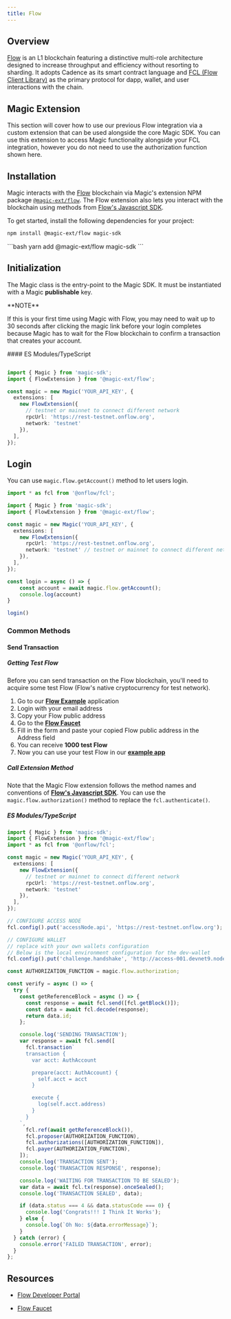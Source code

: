 ---
title: Flow
---

## Overview

[Flow](https://flow.com/) is an L1 blockchain featuring a distinctive multi-role architecture designed to increase throughput and efficiency without resorting to sharding. It adopts Cadence as its smart contract language and [FCL (Flow Client Library)](https://developers.flow.com/tools/clients/fcl-js) as the primary protocol for dapp, wallet, and user interactions with the chain.

## Magic Extension

This section will cover how to use our previous Flow integration via a custom extension that can be used alongside the core Magic SDK. You can use this extension to access Magic functionality alongside your FCL integration, however you do not need to use the authorization function shown here.

## Installation

Magic interacts with the [Flow](https://www.onflow.org/) blockchain via Magic's extension NPM package [`@magic-ext/flow`](https://www.npmjs.com/package/@magic-ext/flow). The Flow extension also lets you interact with the blockchain using methods from [Flow's Javascript SDK](https://github.com/onflow/flow-js-sdk/tree/master/packages/fcl).

To get started, install the following dependencies for your project:
<Tabs>
  <Tab title="NPM">
  ```bash
  npm install @magic-ext/flow magic-sdk
  ```
  </Tab>
  <Tab title="Yarn">
```bash
yarn add @magic-ext/flow magic-sdk
```
  </Tab>
</Tabs>

## Initialization

The Magic class is the entry-point to the Magic SDK. It must be instantiated with a Magic **publishable** key.

<Info>
**NOTE**

If this is your first time using Magic with Flow, you may need to wait up to 30 seconds after clicking the magic link before your login completes because Magic has to wait for the Flow blockchain to confirm a transaction that creates your account.

</Info>
#### ES Modules/TypeScript

```TypeScript Typescript

import { Magic } from 'magic-sdk';
import { FlowExtension } from '@magic-ext/flow';

const magic = new Magic('YOUR_API_KEY', {
  extensions: [
    new FlowExtension({
      // testnet or mainnet to connect different network
      rpcUrl: 'https://rest-testnet.onflow.org',
      network: 'testnet'
    }),
  ],
});
```

## Login

You can use `magic.flow.getAccount()` method to let users login.

```TypeScript Typescript
import * as fcl from '@onflow/fcl';

import { Magic } from 'magic-sdk';
import { FlowExtension } from '@magic-ext/flow';

const magic = new Magic('YOUR_API_KEY', {
  extensions: [
    new FlowExtension({
      rpcUrl: 'https://rest-testnet.onflow.org',
      network: 'testnet' // testnet or mainnet to connect different network
    }),
  ],
});

const login = async () => {
    const account = await magic.flow.getAccount();
    console.log(account)
}

login()
```

### Common Methods

#### Send Transaction

##### Getting Test Flow

Before you can send transaction on the Flow blockchain, you'll need to acquire some test Flow (Flow's native cryptocurrency for test network).

1.  Go to our [**Flow Example**](https://go.magic.link/example-flow) application
2.  Login with your email address
3.  Copy your Flow public address
4.  Go to the [**Flow Faucet**](https://testnet-faucet.onflow.org/fund-account)
5.  Fill in the form and paste your copied Flow public address in the Address field
6.  You can receive **1000 test Flow**
7.  Now you can use your test Flow in our [**example app**](https://go.magic.link/example-flow)

##### Call Extension Method

Note that the Magic Flow extension follows the method names and conventions of [**Flow's Javascript SDK**](https://github.com/onflow/flow-js-sdk/tree/master/packages/fcl). You can use the `magic.flow.authorization()` method to replace the `fcl.authenticate()`.

##### ES Modules/TypeScript

```TypeScript Typescript
import { Magic } from 'magic-sdk';
import { FlowExtension } from '@magic-ext/flow';
import * as fcl from '@onflow/fcl';

const magic = new Magic('YOUR_API_KEY', {
  extensions: [
    new FlowExtension({
      // testnet or mainnet to connect different network
      rpcUrl: 'https://rest-testnet.onflow.org',
      network: 'testnet'
    }),
  ],
});

// CONFIGURE ACCESS NODE
fcl.config().put('accessNode.api', 'https://rest-testnet.onflow.org');

// CONFIGURE WALLET
// replace with your own wallets configuration
// Below is the local environment configuration for the dev-wallet
fcl.config().put('challenge.handshake', 'http://access-001.devnet9.nodes.onflow.org:8000');

const AUTHORIZATION_FUNCTION = magic.flow.authorization;

const verify = async () => {
  try {
    const getReferenceBlock = async () => {
      const response = await fcl.send([fcl.getBlock()]);
      const data = await fcl.decode(response);
      return data.id;
    };

    console.log('SENDING TRANSACTION');
    var response = await fcl.send([
      fcl.transaction`
      transaction {
        var acct: AuthAccount

        prepare(acct: AuthAccount) {
          self.acct = acct
        }

        execute {
          log(self.acct.address)
        }
      }
    `,
      fcl.ref(await getReferenceBlock()),
      fcl.proposer(AUTHORIZATION_FUNCTION),
      fcl.authorizations([AUTHORIZATION_FUNCTION]),
      fcl.payer(AUTHORIZATION_FUNCTION),
    ]);
    console.log('TRANSACTION SENT');
    console.log('TRANSACTION RESPONSE', response);

    console.log('WAITING FOR TRANSACTION TO BE SEALED');
    var data = await fcl.tx(response).onceSealed();
    console.log('TRANSACTION SEALED', data);

    if (data.status === 4 && data.statusCode === 0) {
      console.log('Congrats!!! I Think It Works');
    } else {
      console.log(`Oh No: ${data.errorMessage}`);
    }
  } catch (error) {
    console.error('FAILED TRANSACTION', error);
  }
};
```

## Resources

* [Flow Developer Portal](https://developers.flow.com/)

* [Flow Faucet](https://testnet-faucet.onflow.org/fund-account)
